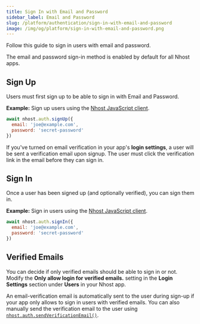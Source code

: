 ```yaml
---
title: Sign In with Email and Password
sidebar_label: Email and Password
slug: /platform/authentication/sign-in-with-email-and-password
image: /img/og/platform/sign-in-with-email-and-password.png
---
```


Follow this guide to sign in users with email and password.

The email and password sign-in method is enabled by default for all Nhost apps.

## Sign Up

Users must first sign up to be able to sign in with Email and Password.

**Example:** Sign up users using the [Nhost JavaScript client](/reference/javascript).

```js
await nhost.auth.signUp({
  email: 'joe@example.com',
  password: 'secret-password'
})
```

If you've turned on email verification in your app's **login settings**, a user will be sent a verification email upon signup. The user must click the verification link in the email before they can sign in.

## Sign In

Once a user has been signed up (and optionally verified), you can sign them in.

**Example:** Sign in users using the [Nhost JavaScript client](/reference/javascript).

```js
await nhost.auth.signIn({
  email: 'joe@example.com',
  password: 'secret-password'
})
```

## Verified Emails

You can decide if only verified emails should be able to sign in or not. Modify the **Only allow login for verified emails.** setting in the **Login Settings** section under **Users** in your Nhost app.

An email-verification email is automatically sent to the user during sign-up if your app only allows to sign in users with verified emails. You can also manually send the verification email to the user using [`nhost.auth.sendVerificationEmail()`](/reference/javascript/auth/send-verification-email).
